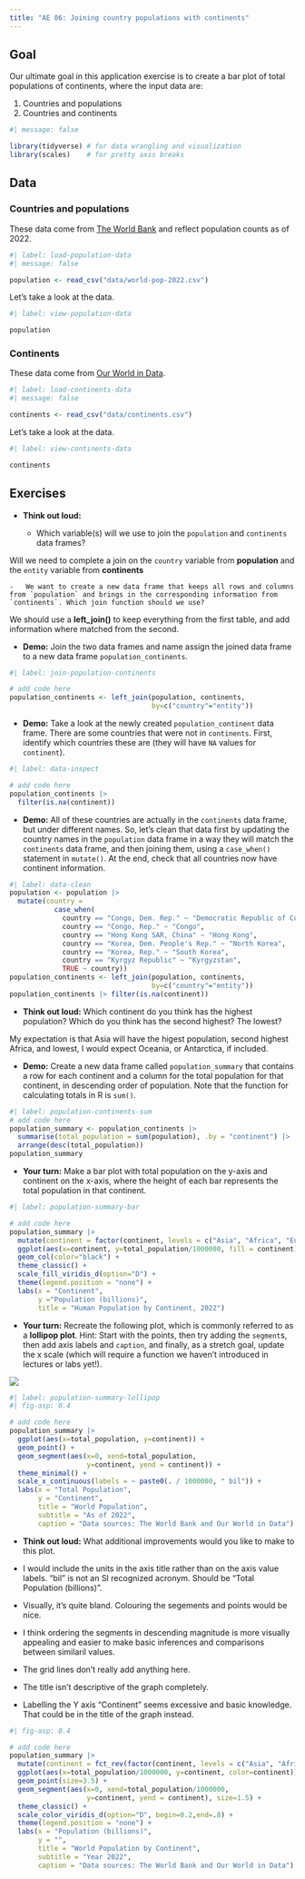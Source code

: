 ```yaml
---
title: "AE 06: Joining country populations with continents"
---
```


## Goal

Our ultimate goal in this application exercise is to create a bar plot of total populations of continents, where the input data are:

1.  Countries and populations
2.  Countries and continents

```r
#| message: false

library(tidyverse) # for data wrangling and visualization
library(scales)    # for pretty axis breaks
```

## Data

### Countries and populations

These data come from [The World Bank](https://data.worldbank.org/indicator/SP.POP.TOTL) and reflect population counts as of 2022.

```r
#| label: load-population-data
#| message: false

population <- read_csv("data/world-pop-2022.csv")
```

Let's take a look at the data.

```r
#| label: view-population-data

population
```

### Continents

These data come from [Our World in Data](https://ourworldindata.org/grapher/continents-according-to-our-world-in-data).

```r
#| label: load-continents-data
#| message: false

continents <- read_csv("data/continents.csv")
```

Let's take a look at the data.

```r
#| label: view-continents-data

continents
```

## Exercises

-   **Think out loud:**

    -   Which variable(s) will we use to join the `population` and `continents` data frames?

Will we need to complete a join on the `country` variable from **population** and the `entity` variable from **continents**

    -   We want to create a new data frame that keeps all rows and columns from `population` and brings in the corresponding information from `continents`. Which join function should we use?

We should use a **left_join()** to keep everything from the first table, and add information where matched from the second.

-   **Demo:** Join the two data frames and name assign the joined data frame to a new data frame `population_continents`.

```r
#| label: join-population-continents

# add code here
population_continents <- left_join(population, continents, 
                                   by=c("country"="entity"))
```

-   **Demo:** Take a look at the newly created `population_continent` data frame. There are some countries that were not in `continents`. First, identify which countries these are (they will have `NA` values for `continent`).

```r
#| label: data-inspect

# add code here
population_continents |> 
  filter(is.na(continent))
```

-   **Demo:** All of these countries are actually in the `continents` data frame, but under different names. So, let's clean that data first by updating the country names in the `population` data frame in a way they will match the `continents` data frame, and then joining them, using a `case_when()` statement in `mutate()`. At the end, check that all countries now have continent information.

```r
#| label: data-clean
population <- population |> 
  mutate(country = 
           case_when(
             country == "Congo, Dem. Rep." ~ "Democratic Republic of Congo",
             country == "Congo, Rep." ~ "Congo",
             country == "Hong Kong SAR, China" ~ "Hong Kong",
             country == "Korea, Dem. People's Rep." ~ "North Korea",
             country == "Korea, Rep." ~ "South Korea",
             country == "Kyrgyz Republic" ~ "Kyrgyzstan",
             TRUE ~ country))
population_continents <- left_join(population, continents, 
                                   by=c("country"="entity"))
population_continents |> filter(is.na(continent))
```

-   **Think out loud:** Which continent do you think has the highest population? Which do you think has the second highest? The lowest?

My expectation is that Asia will have the higest population, second highest Africa, and lowest, I would expect Oceania, or Antarctica, if included.

-   **Demo:** Create a new data frame called `population_summary` that contains a row for each continent and a column for the total population for that continent, in descending order of population. Note that the function for calculating totals in R is `sum()`.

```r
#| label: population-continents-sum
# add code here
population_summary <- population_continents |> 
  summarise(total_population = sum(population), .by = "continent") |> 
  arrange(desc(total_population))
population_summary

```

-   **Your turn:** Make a bar plot with total population on the y-axis and continent on the x-axis, where the height of each bar represents the total population in that continent.

```r
#| label: population-summary-bar

# add code here
population_summary |> 
  mutate(continent = factor(continent, levels = c("Asia", "Africa", "Europe","North America", "South America", "Oceania"))) |> 
  ggplot(aes(x=continent, y=total_population/1000000, fill = continent)) +
  geom_col(color="black") +
  theme_classic() +
  scale_fill_viridis_d(option="D") +
  theme(legend.position = "none") +
  labs(x = "Continent",
       y ="Population (billions)",
       title = "Human Population by Continent, 2022")
```

-   **Your turn:** Recreate the following plot, which is commonly referred to as a **lollipop plot**. Hint: Start with the points, then try adding the `segment`s, then add axis labels and `caption`, and finally, as a stretch goal, update the x scale (which will require a function we haven't introduced in lectures or labs yet!).

![](https://sta199-s24.github.io/images/population-summary-lollipop.png)

```r
#| label: population-summary-lollipop
#| fig-asp: 0.4

# add code here
population_summary |> 
  ggplot(aes(x=total_population, y=continent)) +
  geom_point() +
  geom_segment(aes(x=0, xend=total_population,
                   y=continent, yend = continent)) +
  theme_minimal() +
  scale_x_continuous(labels = ~ paste0(. / 1000000, " bil")) +
  labs(x = "Total Population",
       y = "Continent",
       title = "World Population",
       subtitle = "As of 2022",
       caption = "Data sources: The World Bank and Our World in Data")
```

-   **Think out loud:** What additional improvements would you like to make to this plot.

- I would include the units in the axis title rather than on the axis value labels. "bil" is not an SI recognized acronym. Should be "Total Population (billions)".

- Visually, it's quite bland. Colouring the segements and points would be nice.

- I think ordering the segments in descending magnitude is more visually appealing and easier to make basic inferences and comparisons between similaril values.

- The grid lines don't really add anything here.

- The title isn't descriptive of the graph completely.

- Labelling the Y axis "Continent" seems excessive and basic knowledge. That could be in the title of the graph instead.

```r
#| fig-asp: 0.4

# add code here
population_summary |> 
  mutate(continent = fct_rev(factor(continent, levels = c("Asia", "Africa", "Europe","North America", "South America", "Oceania")))) |> 
  ggplot(aes(x=total_population/1000000, y=continent, color=continent)) +
  geom_point(size=3.5) +
  geom_segment(aes(x=0, xend=total_population/1000000,
                   y=continent, yend = continent), size=1.5) +
  theme_classic() +
  scale_color_viridis_d(option="D", begin=0.2,end=.8) +
  theme(legend.position = "none") +
  labs(x = "Population (billions)",
       y = "",
       title = "World Population by Continent",
       subtitle = "Year 2022",
       caption = "Data sources: The World Bank and Our World in Data")

```

